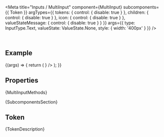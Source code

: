 
<Meta
  title="Inputs / MultiInput"
  component={MultiInput}
  subcomponents={{ Token }}
  argTypes={{
    tokens: { control: { disable: true } },
    children: { control: { disable: true } },
    icon: { control: { disable: true } },
    valueStateMessage: { control: { disable: true } }
  }}
  args={{
    type: InputType.Text,
    valueState: ValueState.None,
    style: { width: '400px' }
  }}
/>

<DocsHeader since="0.11.0" />

<br />

## Example

<Canvas>
  <Story name="Default">
    {(args) => {
      return (
        <MultiInput
          {...args}
          tokens={
            <>
              <Token text="Argentina" />
              <Token text="Bulgaria" />
              <Token text="England" />
              <Token text="Finland" />
              <Token text="Germany" />
              <Token text="Hungary" />
              <Token text="Italy" />
              <Token text="Luxembourg" />
              <Token text="Mexico" />
              <Token text="Philippines" />
              <Token text="Sweden" />
              <Token text="USA" />
            </>
          }
        />
      );
    }}
  </Story>
</Canvas>

## Properties

<ArgsTableWithNote story="." />

<Markdown>{MultiInputMethods}</Markdown>

<Markdown>{SubcomponentsSection}</Markdown>

## Token

<Markdown>{TokenDescription}</Markdown>

<Footer />
